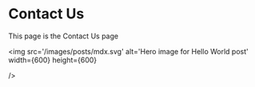 # Contact Us

This page is the Contact Us page

<img
  src='/images/posts/mdx.svg'
  alt='Hero image for Hello World post'
  width={600}
  height={600}

/>
